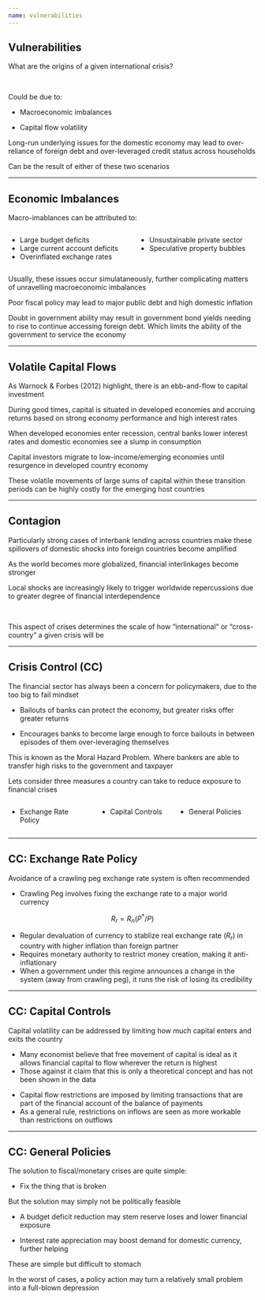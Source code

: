 ```yaml
---
name: vulnerabilities
---
```


## Vulnerabilities

[What are the origins of a given international crisis?]{.hp}

<br>

::: {.fragment}
Could be due to:

- Macroeconomic imbalances

- Capital flow volatility
:::

::: {.fragment}
Long-run underlying issues for the domestic economy may lead to over-reliance of foreign debt and over-leveraged credit status across households

Can be the result of either of these two scenarios
:::

---

## Economic Imbalances

Macro-imablances can be attributed to: 

:::: {.columns}

::: {.column width="50%"}
- Large budget deficits
- Large current account deficits
- Overinflated exchange rates
:::

::: {.column width="50%"}
- Unsustainable private sector
- Speculative property bubbles
:::

::::

::: {.fragment}
Usually, these issues occur simulataneously, further complicating matters of unravelling macroeconomic imbalances
:::

::: {.fragment}
[Poor fiscal policy]{.hp} may lead to major public debt and high domestic inflation
:::

::: {.fragment}
Doubt in government ability may result in government bond yields needing to rise to continue accessing foreign debt. 
Which limits the ability of the government to service the economy
:::

---

## Volatile Capital Flows

As [Warnock & Forbes (2012)]{.hii} highlight, there is an ebb-and-flow to capital investment

::: {.fragment}
During good times, capital is situated in developed economies and accruing returns based on strong economy performance and high interest rates

When developed economies enter recession, central banks [lower interest rates]{.hp} and domestic economies see a [slump in consumption]{.hp}
:::

::: {.fragment}
Capital investors [migrate]{.hp} to low-income/emerging economies until resurgence in developed country economy

These volatile movements of large sums of capital within these transition periods can be [highly costly for the emerging host countries]{.hp}
:::

---

## Contagion

Particularly strong cases of interbank lending across countries make these spillovers of domestic shocks into foreign countries become amplified

As the world becomes [more globalized]{.hi}, financial interlinkages become stronger

Local shocks are increasingly likely to trigger worldwide repercussions due to greater degree of [financial interdependence]{.hp}

<br>

::: {.fragment}
[This aspect of crises determines the scale of how "international" or "cross-country" a given crisis will be]{.hp .align-center}
:::

---

## Crisis Control (CC)

The financial sector has always been a concern for policymakers, due to the [too big to fail mindset]{.hp}

::: {.fragment}
- Bailouts of banks can protect the economy, but greater risks offer greater returns

- Encourages banks to become large enough to [force bailouts]{.hp} in between episodes of them over-leveraging themselves
:::

::: {.fragment}
This is known as the [Moral Hazard Problem]{.hp}. 
Where bankers are able to transfer high risks to the government and taxpayer

Lets consider three measures a country can take to reduce exposure to financial crises

:::: {.columns}

::: {.column width="35%"}
- [Exchange Rate Policy]{.h}
:::

::: {.column width="30%"}
- [Capital Controls]{.h}
:::

::: {.column width="35%"}
- [General Policies]{.h}
:::

::::

:::

---

## CC: Exchange Rate Policy

Avoidance of a [crawling peg exchange rate system]{.hp} is often recommended

- [Crawling Peg]{.hp} involves fixing the exchange rate to a major world currency 

$$
    R_{r} = R_{n} (P^{*}/P)
$$

::: {.fragment .small}
- Regular devaluation of currency to stablize [real exchange rate $(R_{r})$]{.hp} in country with higher inflation than foreign partner
- Requires monetary authority to restrict money creation, making it [anti-inflationary]{.hp}
- When a government under this regime announces a change in the system (away from [crawling peg]{.hp}), it runs the risk of losing its credibility
:::

---

## CC: Capital Controls

Capital volatility can be addressed by limiting how much capital enters and exits the country

::: {.fragment}
- Many economist believe that free movement of capital is ideal as it allows financial capital to flow wherever the return is highest
- Those against it claim that this is only a theoretical concept and has not been shown in the data
:::

::: {.fragment}
- Capital flow restrictions are imposed by limiting transactions that are part of the financial account of the balance of payments
- As a general rule, restrictions on inflows are seen as more workable than restrictions on outflows
:::

---

## CC: General Policies

The solution to fiscal/monetary crises are quite simple:

- Fix the thing that is broken

::: {.fragment}
But the solution may simply not be politically feasible

- A budget deficit reduction may stem reserve loses and lower financial exposure

- Interest rate appreciation may boost demand for domestic currency, further helping

These are simple but difficult to stomach
:::

::: {.fragment}
In the worst of cases, a policy action may turn a relatively small problem into a full-blown depression
:::